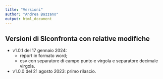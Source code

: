 ```yaml
---
title: "Versioni"
author: "Andrea Bazzano"
output: html_document
---
```


## Versioni di SIconfronta con relative modifiche

-   v1.0.1 del 17 gennaio 2024:
    -   report in formato word;
    -   csv con separatore di campo punto e virgola e separatore decimale virgola.
-   v1.0.0 del 21 agosto 2023: primo rilascio.
